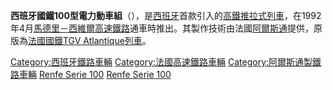 {{expand|time=2014-01-15T13:44:42+00:00}}
{{鐵路車輛
|車輛名稱 = [[File:Logotipo_de_Renfe_Operadora.svg|45px]]西班牙国铁100型电力动车组<br />RENFE Class 100
|圖像= Renfe AVE S-100 Sevilla Santa Justa.JPG
|pxl = 300px
|圖像說明 = 在[[西維爾|西維爾]]的100型列車
|投入服務日期= 1992－現在
|製造商 = [[阿爾斯通|阿爾斯通]] / [[鐵路建設和協助公司|CAF]]
|輛數=10
|列車編組 = 每列2卡駕駛車和8卡客車
|載客量 = 329人
|全長 = {{convert|200.15|m|ftin|0|abbr=on}} 
|全闊 = {{convert|2.9|m|ftin|abbr=on|frac=8}}
|全高 = {{convert|4.28|m|ftin|abbr=on|frac=8}}
|營運最高速度 = {{convert|300|km/h|mph|abbr=on}}
|車輛重量= {{convert|392|t}}
|電動機輸出 = {{convert|8800|kW|hp|abbr=on}}
|電化方式 = [[架空電纜|架空電纜]]，雙重電壓：3000V[[直流電|DC]]、25000V 50 Hz
|訊號系統= [[LZB|LZB]]，{{ill|es|ASFA 200|Anuncio de Señales y Frenado Automático}}，[[ERTMS|ERTMS]]
|軌距= {{RailGauge|sg|allk=on}}
}}
'''西班牙國鐵100型電力動車組'''（{{lang-es|AVE Serie 100}}），是[[西班牙|西班牙]]首款引入的[[高鐵|高鐵]][[推拉式列車|推拉式列車]]，在1992年4月[[馬德里－西維爾高速鐵路|馬德里－西維爾高速鐵路]]通車時推出。其製作技術由法國[[阿爾斯通|阿爾斯通]]提供，原版為[[法國國鐵TGV_Atlantique列車|法國國鐵TGV Atlantique列車]]。
{{AVE}}

[[Category:西班牙鐵路車輛|Category:西班牙鐵路車輛]]
[[Category:法國高速鐵路車輛|Category:法國高速鐵路車輛]]
[[Category:阿爾斯通製鐵路車輛|Category:阿爾斯通製鐵路車輛]]
[[Category:25千伏50赫兹交流电力动车组|Renfe Serie 100]]
[[Category:3000伏直流电力动车组|Renfe Serie 100]]